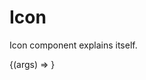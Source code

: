 
<Meta title="Components/Icon" component={Icon} />

# Icon

Icon component explains itself.

<!-- > [Wanna test the props? To go Storybook](http://storybook.skynexui.dev/?path=/docs/components-icon--icon-component) -->

<ArgsTable of={Icon} />

<Canvas>
  <Story
    name="Icon Component"
    args={{ label: 'Icon Component', ...Icon.defaultProps }}
  >
    {(args) => <Icon {...args} />}
  </Story>
</Canvas>